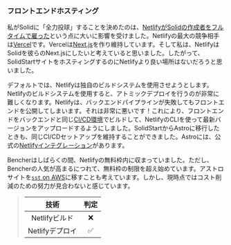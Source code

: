 ### フロントエンドホスティング

私がSolidに「全力投球」することを決めたのは、[NetlifyがSolidの作成者をフルタイムで雇った][dev to netlify]という点に大いに影響を受けました。Netlifyの最大の競争相手は[Vercel][vercel]です。Vercelは[Next.js][next js github]を作り維持しています。そして私は、NetlifyはSolidを彼らのNext.jsにしたいと考えていると思いました。したがって、SolidStartサイトをホスティングするのにNetlifyより良い場所はないだろうと思いました。

デフォルトでは、Netlifyは独自のビルドシステムを使用させようとします。Netlifyのビルドシステムを使用すると、アトミックデプロイを行うのが非常に難しくなります。Netlifyは、バックエンドパイプラインが失敗してもフロントエンドを公開してしまいます。それは非常に悪いです！これにより、フロントエンドをバックエンドと同じ[CI/CD環境][continuous integration]でビルドして、NetlifyのCLIを使って最新バージョンをアップロードするようにしました。SolidStartからAstroに移行したときも、同じCI/CDセットアップを維持することができました。Astroには、公式の[Netlifyインテグレーション][astro netlify]があります。

Bencherはしばらくの間、Netlifyの無料枠内に収まっていました。ただし、Bencherの人気が高まるにつれて、無料枠の制限を超え始めています。アストロサイトを[`sst` on AWS][sst aws astro]に移すことも考えています。しかし、現時点ではコスト削減のための努力が見合わないと感じています。

> |   技術       | 判定 |
> | :---------: | :---: |
> | Netlifyビルド    |   ❌    |
> | Netlifyデプロイ  |   ✅    |

[dev to netlify]: https://dev.to/ryansolid/when-netlify-asks-you-to-full-time-oss-you-say-yes-5ccf
[vercel]: https://vercel.com/
[next js github]: https://github.com/vercel/next.js
[continuous integration]: #continuous-integration
[astro netlify]: https://docs.astro.build/ja/guides/integrations-guide/netlify/
[sst aws astro]: https://sst.dev/docs/component/aws/astro/